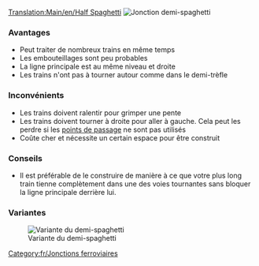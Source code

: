 [[Translation:Main/en/Half Spaghetti]]{{en/-}}{{fr/Menu de Croisements}}
[[File:en/3way halfspaghetti.png|frame|none|Jonction demi-spaghetti]]

===Avantages===
*Peut traiter de nombreux trains en même temps
*Les embouteillages sont peu probables
*La ligne principale est au même niveau et droite
*Les trains n'ont pas à tourner autour comme dans le demi-trèfle

===Inconvénients===
*Les trains doivent ralentir pour grimper une pente
*Les trains doivent tourner à droite pour aller à gauche. Cela peut les perdre si les [[Main/fr/Points de contrôle|points de passage]] ne sont pas utilisés
*Coûte cher et nécessite un certain espace pour être construit

===Conseils===
*Il est préférable de le construire de manière à ce que votre plus long train tienne complètement dans une des voies tournantes sans bloquer la ligne principale derrière lui.

[[Category:fr/Jonctions ferroviaires]]

===Variantes===

[[File:en/Half spaghetti.jpeg|frame|none|Variante du demi-spaghetti]]
